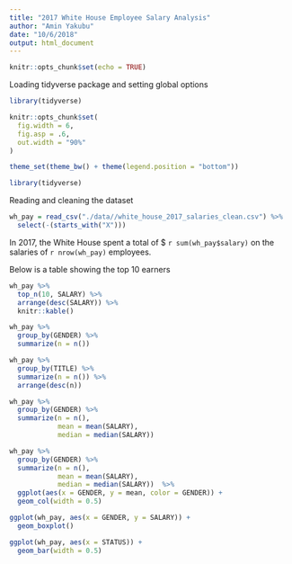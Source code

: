 ```yaml
---
title: "2017 White House Employee Salary Analysis"
author: "Amin Yakubu"
date: "10/6/2018"
output: html_document
---
```


```r
knitr::opts_chunk$set(echo = TRUE)
```

Loading tidyverse package and setting global options
```r
library(tidyverse)

knitr::opts_chunk$set(
  fig.width = 6,
  fig.asp = .6,
  out.width = "90%"
)

theme_set(theme_bw() + theme(legend.position = "bottom"))

```

```r
library(tidyverse)
```

Reading and cleaning the dataset 
```r

wh_pay = read_csv("./data//white_house_2017_salaries_clean.csv") %>% 
  select(-(starts_with("X")))

```

In 2017, the White House spent a total of $ `r sum(wh_pay$salary)` on the salaries of `r nrow(wh_pay)` employees. 

Below is a table showing the top 10 earners 

```r
wh_pay %>% 
  top_n(10, SALARY) %>% 
  arrange(desc(SALARY)) %>% 
  knitr::kable()
```



```r
wh_pay %>%
  group_by(GENDER) %>%
  summarize(n = n())

wh_pay %>% 
  group_by(TITLE) %>% 
  summarize(n = n()) %>% 
  arrange(desc(n))

```

```r
wh_pay %>% 
  group_by(GENDER) %>% 
  summarize(n = n(),
            mean = mean(SALARY),
            median = median(SALARY)) 
```

```r
wh_pay %>%
  group_by(GENDER) %>%
  summarize(n = n(),
            mean = mean(SALARY),
            median = median(SALARY))  %>%
  ggplot(aes(x = GENDER, y = mean, color = GENDER)) + 
  geom_col(width = 0.5)

ggplot(wh_pay, aes(x = GENDER, y = SALARY)) +
  geom_boxplot()

ggplot(wh_pay, aes(x = STATUS)) + 
  geom_bar(width = 0.5)

```

